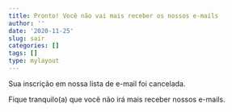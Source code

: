 ```yaml
---
title: Pronto! Você não vai mais receber os nossos e-mails
author: ''
date: '2020-11-25'
slug: sair
categories: []
tags: []
type: mylayout
---
```


Sua inscrição em nossa lista de e-mail foi cancelada. 

Fique tranquilo(a) que você não irá mais receber nossos e-mails.